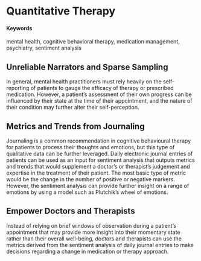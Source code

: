 # Quantitative Therapy {#quantitative-therapy}

#### Keywords {-}

mental health, cognitive behavioral therapy, medication management, psychiatry, sentiment analysis

## Unreliable Narrators and Sparse Sampling

In general, mental health practitioners must rely heavily on the self-reporting of patients to gauge the efficacy of therapy or prescribed medication. However, a patient's assessment of their own progress can be influenced by their state at the time of their appointment, and the nature of their condition may further alter their self-perception.

## Metrics and Trends from Journaling

Journaling is a common recommendation in cognitive behavioural therapy for patients to process their thoughts and emotions, but this type of qualitative data can be further leveraged. Daily electronic journal entries of patients can be used as an input for sentiment analysis that outputs metrics and trends that would supplement a doctor's or therapist's judgement and expertise in the treatment of their patient. The most basic type of metric would be the change in the number of positive or negative markers. However, the sentiment analysis can provide further insight on a range of emotions by using a model such as Plutchik's wheel of emotions.

## Empower Doctors and Therapists

Instead of relying on brief windows of observation during a patient's appointment that may provide more insight into their momentary state rather than their overall well-being, doctors and therapists can use the metrics derived from the sentiment analysis of daily journal entries to make decisions regarding a change in medication or therapy approach.
